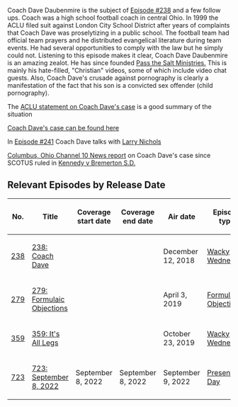 Coach Dave Daubenmire is the subject of [[238: Coach Dave|Episode #238]] and a few follow ups.  Coach was a high school football coach in central Ohio.  In 1999 the ACLU filed suit against London City School District after years of complaints that Coach Dave was proselytizing in a public school.  The football team had official team prayers and he distributed evangelical literature during team events. He had several opportunities to comply with the law but he simply could not.  Listening to this episode makes it clear, Coach Dave Daubenmire is an amazing zealot.  He has since founded [https://www.mightycause.com/organization/Passthesalt Pass the Salt Ministries.]  This is mainly his hate-filled, "Christian" videos, some of which include video chat guests.   Also, Coach Dave's crusade against pornography is clearly a manifestation of the fact that his son is a convicted sex offender (child pornography).

The [https://www.aclu.org/press-releases/aclu-declares-victory-ohio-school-where-football-coach-led-prayers-read-scripture ACLU statement on Coach Dave's case] is a good summary of the situation

[https://caselaw.findlaw.com/oh-court-of-appeals/1191679.html Coach Dave's case can be found here]

In [[241: Larry Gets Coached|Episode #241]] Coach Dave talks with [[Larry Nichols]]

[https://www.10tv.com/article/news/local/former-football-coach-reflects-on-scotus-ruling/530-57d4c2db-a121-4fe4-b726-43dc008673b8 Columbus, Ohio Channel 10 News report] on Coach Dave's case since SCOTUS ruled in [https://www.supremecourt.gov/opinions/21pdf/21-418_i425.pdf Kennedy v Bremerton S.D.]

==Relevant Episodes by Release Date==
{| class="fandom-table"
!No.
!Title
!Coverage
start date
!Coverage
end date
!Air date
!Episode type
|-
|[[238: Coach Dave|238]]
|[[238: Coach Dave]]
|
|
|December 12, 2018
|[[:Category:Wacky Wednesday|Wacky Wednesday]]
|-
|[[279: Formulaic Objections|279]]
|[[279: Formulaic Objections]]
|
|
|April 3, 2019
|[[:Category:Formulaic Objections|Formulaic Objections]]
|-
|[[359: It's All Legs|359]]
|[[359: It's All Legs]]
|
|
|October 23, 2019
|[[:Category:Wacky Wednesday|Wacky Wednesday]]
|-
|[[723: September 8, 2022|723]]
|[[723: September 8, 2022]]
|September 8, 2022
|September 8, 2022
|September 9, 2022
|[[:Category:Present Day|Present Day]]
|}
